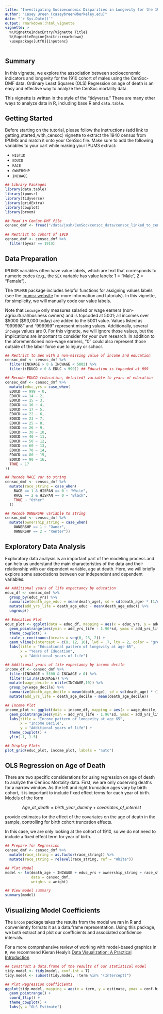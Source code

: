```yaml
---
title: "Investigating Socioeconomic Disparities in Longevity for the 1910 Cohort"
author: "Casey Breen (caseybreen@berkeley.edu)"
date: "`r Sys.Date()`"
output: rmarkdown::html_vignette
vignette: >
  %\VignetteIndexEntry{Vignette Title}
  %\VignetteEngine{knitr::rmarkdown}
  \usepackage[utf8]{inputenc}
---
```


## Summary

In this vignette, we explore the association between socioeconomic indicators and longevity for the 1910 cohort of males using the CenSoc-DMF data. Ordinary Least Squares (OLS) Regression on age of death is an easy and effective way to analyze the CenSoc mortality data.

This vignette is written in the style of the "tidyverse." There are many other ways to analyze data in R, including base R and `data.table`.

## Getting Started

Before starting on the tutorial, please follow the instructions (add link to getting_started_with_censoc) vignette to extract the 1940 census from IPUMS and match it onto your CenSoc file. Make sure to add the following variables to your cart while making your IPUMS extract:

-   `HISTID`
-   `EDUCD`
-   `RACE`
-   `OWNERSHP`
-   `INCWAGE`

```r
## Library Packages
library(data.table)
library(ipumsr)
library(tidyverse)
library(gridExtra)
library(cowplot)
library(broom)

## Read in CenSoc-DMF file 
censoc_dmf <- fread("/data/josh/CenSoc/censoc_data/censoc_linked_to_census/v2.1/censoc_dmf_v2.1_linked.csv")
  
## Restrict to cohort of 1910
censoc_dmf <- censoc_dmf %>% 
  filter(byear == 1910) 
```

## Data Preparation

IPUMS variables often have value labels, which are text that corresponds to numeric codes (e.g., the `SEX` variable has value labels: 1 = "Male", 2 = "Female").

The `IPUMSR` package includes helpful functions for assigning values labels (see the [ipumsr website](http://tech.popdata.org/ipumsr/index.html) for more information and tutorials). In this vignette, for simplicity, we will manually code our value labels.

Note that `incwage` only measures salaried or wage earners (non-agricultural/business owners) and is topcoded at 5001; all incomes over \$5000 (\$93,000 today) are added to the 5001 value. Values listed as "999998" and "999999" represent missing values. Additionally, several `incwage` values are 0. For this vignette, we will ignore those values, but the implications are important to consider for your own research. In addition to the aforementioned non-wage earners, "0" could also represent those outside of the labor force due to injury or school.

```r

## Restrict to men with a non-missing value of income and education
censoc_dmf <- censoc_dmf %>%
  filter(INCWAGE > 0 & INCWAGE < 5002) %>%
  filter((EDUCD > 0 & EDUC < 999)) ## Education is topcoded at 999

## Recode EDUCD (education, detailed) variable to years of education
censoc_dmf <- censoc_dmf %>%
  mutate(educ_yrs = case_when(
  EDUCD == 999 ~ 0,
  EDUCD == 14 ~ 2,
  EDUCD == 15 ~ 3,
  EDUCD == 16 ~ 4,
  EDUCD == 17 ~ 5,
  EDUCD == 22 ~ 6,
  EDUCD == 23 ~ 7,
  EDUCD == 25 ~ 8,
  EDUCD == 26 ~ 9,
  EDUCD == 30 ~ 10,
  EDUCD == 40 ~ 11,
  EDUCD == 50 ~ 12,
  EDUCD == 60 ~ 13,
  EDUCD == 70 ~ 14,
  EDUCD == 80 ~ 15,
  EDUCD == 90 ~ 16,
  TRUE ~ 17
)) 

## Recode RACE var to string
censoc_dmf <- censoc_dmf %>% 
  mutate(race_string = case_when(
    RACE == 1 & HISPAN == 0 ~ "White",
    RACE == 2 & HISPAN == 0 ~ "Black", 
    TRUE ~ "Other"
  ))

## Recode OWNERSHP variable to string
censoc_dmf <- censoc_dmf %>% 
  mutate(ownership_string = case_when(
    OWNERSHP == 1 ~ "Owner",
    OWNERSHP == 2 ~ "Renter"))
```

## Exploratory Data Analysis

Exploratory data analysis is an important part of the modeling process and can help us understand the main characteristics of the data and their relationship with our dependent variable, age at death. Here, we will briefly explore some associations between our independent and dependent variables.

```r
## Additional years of life expectancy by education
educ_df <- censoc_dmf %>% 
  group_by(educ_yrs) %>% 
  summarize(death_age_educ = mean(death_age), sd = sd(death_age) * (1/sqrt(n())) ) %>% 
  mutate(add_yrs_life = death_age_educ - mean(death_age_educ)) %>% 
  ungroup()

## Education Plot
educ_plot <- ggplot(data = educ_df, mapping = aes(x = educ_yrs, y = add_yrs_life)) +
  geom_pointrange(aes(ymin = add_yrs_life - 1.96*sd, ymax = add_yrs_life + 1.96*sd)) +
  theme_cowplot() + 
  scale_x_continuous(breaks = seq(0, 23, 2)) +
  geom_vline(xintercept = c(8, 12, 16), lwd = .7, lty = 2, color = "grey") + 
  labs(title = "Educational pattern of longevity at age 65",
       x = "Years of Education",
       y = "Additional years of life") 

## Additional years of life expectancy by income decile
income_df <- censoc_dmf %>% 
  filter(INCWAGE < 5500 & INCWAGE > 0) %>% 
  filter(!is.na(INCWAGE)) %>% 
  mutate(wage_decile = ntile(INCWAGE,10)) %>% 
  group_by(wage_decile) %>% 
  summarize(death_age_decile = mean(death_age), sd = sd(death_age) * (1/sqrt(n())) ) %>% 
  mutate(add_yrs_life = death_age_decile - mean(death_age_decile))

## Income Plot
income_plot <- ggplot(data = income_df, mapping = aes(x = wage_decile, y = add_yrs_life)) +
  geom_pointrange(aes(ymin = add_yrs_life - 1.96*sd, ymax = add_yrs_life + 1.96*sd)) +
  labs(title = "Income pattern of longevity at age 65",
       x = "Income Decile",
       y = "Additional years of life") + 
  theme_cowplot() + 
  ylim(-1, 1.5)

## Display Plots
plot_grid(educ_plot, income_plot, labels = "auto")
```

## OLS Regression on Age of Death

There are two specific considerations for using regression on age of death to analyze the CenSoc Mortality data. First, we are only observing deaths for a narrow window. As the left and right truncation ages vary by birth cohort, it is important to include fixed effect terms for each year of birth. Models of the form

$$ Age\_at\_death = birth\_year\_dummy + covariates\_of\_interest $$

provide estimates for the effect of the covariates on the age of death in the sample, controlling for birth cohort truncation effects.

In this case, we are only looking at the cohort of 1910, so we do not need to include a fixed effect term for year of birth.

```r
## Prepare for Regression
censoc_dmf <- censoc_dmf %>% 
  mutate(race_string = as.factor(race_string)) %>% 
  mutate(race_string = relevel(race_string, ref = "White"))  

## Plot Model
model <- lm(death_age ~ INCWAGE + educ_yrs + ownership_string + race_string,
            data = censoc_dmf,
            weights = weight)

## View model summary 
summary(model) 
```

## Visualizing Model Coefficients

The `broom` package takes the results from the model we ran in R and conveniently formats it as a data.frame representation. Using this package, we both extract and plot our coefficients and associated confidence intervals.

For a more comprehensive review of working with model-based graphics in `R`, we recommend Kieran Healy's [Data Visualization: A Practical Introduction](https://socviz.co/).

```r
## Construct a data.frame of the results of our statistical model
tidy.model <- tidy(model, conf.int = T)
tidy.model <- subset(tidy.model, !term %in% "(Intercept)")

## Plot Regression Coefficients
ggplot(tidy.model, mapping = aes(x = term, y = estimate, ymax = conf.high, ymin = conf.low)) +
  geom_pointrange() + 
  coord_flip() + 
  theme_cowplot() + 
  labs(y = "OLS Estimate")
```

